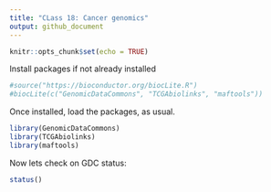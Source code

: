 ```yaml
---
title: "CLass 18: Cancer genomics"
output: github_document
---
```


```r
knitr::opts_chunk$set(echo = TRUE)
```
Install packages if not already installed
```r
#source("https://bioconductor.org/biocLite.R")
#biocLite(c("GenomicDataCommons", "TCGAbiolinks", "maftools"))
```
Once installed, load the packages, as usual.
```r
library(GenomicDataCommons)
library(TCGAbiolinks)
library(maftools)
```
Now lets check on GDC status:
```r
status()
```

